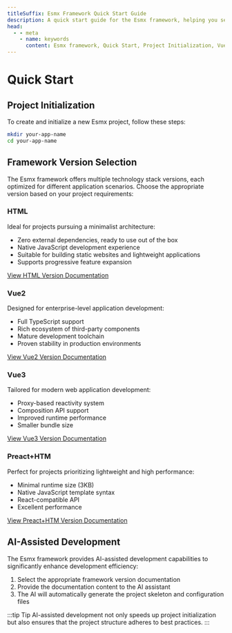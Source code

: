 ```yaml
---
titleSuffix: Esmx Framework Quick Start Guide
description: A quick start guide for the Esmx framework, helping you set up a project from scratch, including project initialization, framework version selection, and AI-assisted development.
head:
  - - meta
    - name: keywords
      content: Esmx framework, Quick Start, Project Initialization, Vue Development, HTML Development, AI Assistance
---
```


# Quick Start

## Project Initialization

To create and initialize a new Esmx project, follow these steps:

```bash
mkdir your-app-name
cd your-app-name
```

## Framework Version Selection

The Esmx framework offers multiple technology stack versions, each optimized for different application scenarios. Choose the appropriate version based on your project requirements:

### HTML

Ideal for projects pursuing a minimalist architecture:

- Zero external dependencies, ready to use out of the box
- Native JavaScript development experience
- Suitable for building static websites and lightweight applications
- Supports progressive feature expansion

[View HTML Version Documentation](../frameworks/html.md)

### Vue2

Designed for enterprise-level application development:

- Full TypeScript support
- Rich ecosystem of third-party components
- Mature development toolchain
- Proven stability in production environments

[View Vue2 Version Documentation](../frameworks/vue2.md)

### Vue3

Tailored for modern web application development:

- Proxy-based reactivity system
- Composition API support
- Improved runtime performance
- Smaller bundle size

[View Vue3 Version Documentation](../frameworks/vue3.md)

### Preact+HTM

Perfect for projects prioritizing lightweight and high performance:

- Minimal runtime size (3KB)
- Native JavaScript template syntax
- React-compatible API
- Excellent performance

[View Preact+HTM Version Documentation](../frameworks/preact-htm.md)

## AI-Assisted Development

The Esmx framework provides AI-assisted development capabilities to significantly enhance development efficiency:

1. Select the appropriate framework version documentation
2. Provide the documentation content to the AI assistant
3. The AI will automatically generate the project skeleton and configuration files

:::tip Tip
AI-assisted development not only speeds up project initialization but also ensures that the project structure adheres to best practices.
:::